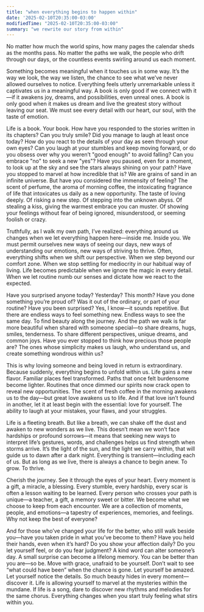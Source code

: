 ```yaml
---
title: "when everything begins to happen within"
date: '2025-02-10T20:35:00-03:00'
modifiedTime: "2025-02-10T20:35:00-03:00"
summary: "we rewrite our story from within"
---
```


No matter how much the world spins, how many pages the calendar sheds as the months pass. No matter the paths we walk, the people who drift through our days, or the countless events swirling around us each moment.

Something becomes meaningful when it touches us in some way. It’s the way we look, the way we listen, the chance to see what we’ve never allowed ourselves to notice. Everything feels utterly unremarkable unless it captivates us in a meaningful way. A book is only good if we connect with it—if it awakens joy, dreams, and possibilities, even unreal ones. A book is only good when it makes us dream and live the greatest story without leaving our seat. We must see every detail with our heart, our soul, with the taste of emotion.

Life is a book. Your book. How have you responded to the stories written in its chapters? Can you truly smile? Did you manage to laugh at least once today? How do you react to the details of your day as seen through your own eyes? Can you laugh at your stumbles and keep moving forward, or do you obsess over why you weren’t "good enough" to avoid falling? Can you embrace "no" to seek a new "yes"? Have you paused, even for a moment, to look up at the sky and see the stars always shining on your path? Have you stopped to marvel at how incredible that is? We are grains of sand in an infinite universe. But have you considered the immensity of feeling? The scent of perfume, the aroma of morning coffee, the intoxicating fragrance of life that intoxicates us daily as a new opportunity. The taste of loving deeply. Of risking a new step. Of stepping into the unknown abyss. Of stealing a kiss, giving the warmest embrace you can muster. Of showing your feelings without fear of being ignored, misunderstood, or seeming foolish or crazy.

Truthfully, as I walk my own path, I’ve realized: everything around us changes when we let everything happen here—inside me. Inside you. We must permit ourselves new ways of seeing our days, new ways of understanding our emotions, new ways of striving to thrive. Often, everything shifts when we shift our perspective. When we step beyond our comfort zone. When we stop settling for mediocrity in our habitual way of living. Life becomes predictable when we ignore the magic in every detail. When we let routine numb our senses and dictate how we react to the expected.

Have you surprised anyone today? Yesterday? This month? Have you done something you’re proud of? Was it out of the ordinary, or part of your routine? Have you been surprised? Yes, I know—it sounds repetitive. But there are endless ways to feel something new. Endless ways to see the same day. To find beauty along the journey. And the path we walk is far more beautiful when shared with someone special—to share dreams, hugs, smiles, tenderness. To share different perspectives, unique dreams, and common joys. Have you ever stopped to think how precious those people are? The ones whose simplicity makes us laugh, who understand us, and create something wondrous within us?

This is why loving someone and being loved in return is extraordinary. Because suddenly, everything begins to unfold within us. Life gains a new flavor. Familiar places feel transformed. Paths that once felt burdensome become lighter. Routines that once dimmed our spirits now crack open to reveal new opportunities. The scent of fresh coffee in the morning awakens us to the day—but great love awakens us to life. And if that love isn’t found in another, let it at least begin with the essential: love for yourself. The ability to laugh at your mistakes, your flaws, and your struggles.

Life is a fleeting breath. But like a breath, we can shake off the dust and awaken to new wonders as we live. This doesn’t mean we won’t face hardships or profound sorrows—it means that seeking new ways to interpret life’s gestures, words, and challenges helps us find strength when storms arrive. It’s the light of the sun, and the light we carry within, that will guide us to dawn after a dark night. Everything is transient—including each of us. But as long as we live, there is always a chance to begin anew. To grow. To thrive.

Cherish the journey. See it through the eyes of your heart. Every moment is a gift, a miracle, a blessing. Every stumble, every hardship, every scar is often a lesson waiting to be learned. Every person who crosses your path is unique—a teacher, a gift, a memory sweet or bitter. We become what we choose to keep from each encounter. We are a collection of moments, people, and emotions—a tapestry of experiences, memories, and feelings. Why not keep the best of everyone?

And for those who’ve changed your life for the better, who still walk beside you—have you taken pride in what you’ve become to them? Have you held their hands, even when it’s hard? Do you show your affection daily? Do you let yourself feel, or do you fear judgment? A kind word can alter someone’s day. A small surprise can become a lifelong memory. You can be better than you are—so be. Move with grace, unafraid to be yourself. Don’t wait to see “what could have been” when the chance is gone. Let yourself be amazed. Let yourself notice the details. So much beauty hides in every moment—discover it. Life is allowing yourself to marvel at the mysteries within the mundane. If life is a song, dare to discover new rhythms and melodies for the same chorus. Everything changes when you start truly feeling what stirs within you.